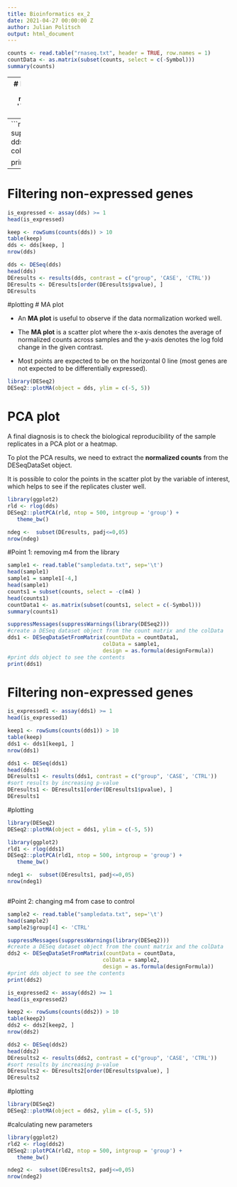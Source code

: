 ```yaml
---
title: Bioinformatics ex_2
date: 2021-04-27 00:00:00 Z
author: Julian Politsch
output: html_document
---
```


```r
counts <- read.table("rnaseq.txt", header = TRUE, row.names = 1)
countData <- as.matrix(subset(counts, select = c(-Symbol)))
summary(counts)
```


---
# DESeq2 
**colData** table
**design formula**:
```r
#define the experimental setup 
colData <- read.table("sampledata.txt", header = TRUE, sep = '\t', stringsAsFactors = TRUE)
colData
#define the design formula
designFormula <- "~ group"
```

---
```r
suppressMessages(suppressWarnings(library(DESeq2)))
dds <- DESeqDataSetFromMatrix(countData = countData, 
                              colData = colData, 
                              design = as.formula(designFormula))

print(dds)
```

---
# Filtering non-expressed genes

```r
is_expressed <- assay(dds) >= 1
head(is_expressed)
```
```r
keep <- rowSums(counts(dds)) > 10
table(keep)
dds <- dds[keep, ]
nrow(dds)
```

```r
dds <- DESeq(dds)
head(dds)
DEresults <- results(dds, contrast = c("group", 'CASE', 'CTRL'))
DEresults <- DEresults[order(DEresults$pvalue), ]
DEresults
```
#plotting
# MA plot

- An **MA plot** is useful to observe if the data normalization worked well. 

- The **MA plot** is a scatter plot where the x-axis denotes the average of normalized counts across samples and the y-axis denotes the log fold change in the given contrast.

- Most points are expected to be on the horizontal 0 line (most genes are not expected to be differentially expressed).


```r
library(DESeq2)
DESeq2::plotMA(object = dds, ylim = c(-5, 5))
```
# PCA plot

A final diagnosis is to check the biological reproducibility of the sample replicates in a PCA plot or a heatmap. 

To plot the PCA results, we need to extract the **normalized counts** from the DESeqDataSet object. 

It is possible to color the points in the scatter plot by the variable of interest, which helps to see if the replicates cluster well.

```r
library(ggplot2)
rld <- rlog(dds)
DESeq2::plotPCA(rld, ntop = 500, intgroup = 'group') + 
   theme_bw()
```
```r
ndeg <-  subset(DEresults, padj<=0,05)
nrow(ndeg)

```




#Point 1: removing m4 from the library
```r
sample1 <- read.table("sampledata.txt", sep='\t')
head(sample1)
sample1 = sample1[-4,]
head(sample1)
counts1 = subset(counts, select = -c(m4) )
head(counts1)
countData1 <- as.matrix(subset(counts1, select = c(-Symbol)))
summary(counts1)
```


```r

suppressMessages(suppressWarnings(library(DESeq2)))
#create a DESeq dataset object from the count matrix and the colData 
dds1 <- DESeqDataSetFromMatrix(countData = countData1, 
                              colData = sample1, 
                              design = as.formula(designFormula))
#print dds object to see the contents
print(dds1)


```
# Filtering non-expressed genes

```r
is_expressed1 <- assay(dds1) >= 1
head(is_expressed1)
```
```r
keep1 <- rowSums(counts(dds1)) > 10
table(keep)
dds1 <- dds1[keep1, ]
nrow(dds1)
```

```r
dds1 <- DESeq(dds1)
head(dds1)
DEresults1 <- results(dds1, contrast = c("group", 'CASE', 'CTRL'))
#sort results by increasing p-value
DEresults1 <- DEresults1[order(DEresults1$pvalue), ]
DEresults1
```
#plotting
```r
library(DESeq2)
DESeq2::plotMA(object = dds1, ylim = c(-5, 5))
```


```r
library(ggplot2)
rld1 <- rlog(dds1)
DESeq2::plotPCA(rld1, ntop = 500, intgroup = 'group') + 
   theme_bw()
```
```r
ndeg1 <-  subset(DEresults1, padj<=0,05)
nrow(ndeg1)

```
```r

```

#Point 2: changing m4 from case to control
```r
sample2 <- read.table("sampledata.txt", sep='\t')
head(sample2)
sample2$group[4] <- 'CTRL'
```


```r
suppressMessages(suppressWarnings(library(DESeq2)))
#create a DESeq dataset object from the count matrix and the colData 
dds2 <- DESeqDataSetFromMatrix(countData = countData, 
                              colData = sample2, 
                              design = as.formula(designFormula))
#print dds object to see the contents
print(dds2)
```


```r
is_expressed2 <- assay(dds2) >= 1
head(is_expressed2)
```
```r
keep2 <- rowSums(counts(dds2)) > 10
table(keep2)
dds2 <- dds2[keep2, ]
nrow(dds2)
```

```r
dds2 <- DESeq(dds2)
head(dds2)
DEresults2 <- results(dds2, contrast = c("group", 'CASE', 'CTRL'))
#sort results by increasing p-value
DEresults2 <- DEresults2[order(DEresults$pvalue), ]
DEresults2
```
#plotting

```r
library(DESeq2)
DESeq2::plotMA(object = dds2, ylim = c(-5, 5))
```
#calculating new parameters

```r
library(ggplot2)
rld2 <- rlog(dds2)
DESeq2::plotPCA(rld2, ntop = 500, intgroup = 'group') + 
   theme_bw()
```

```r
ndeg2 <-  subset(DEresults2, padj<=0,05)
nrow(ndeg2)
```


